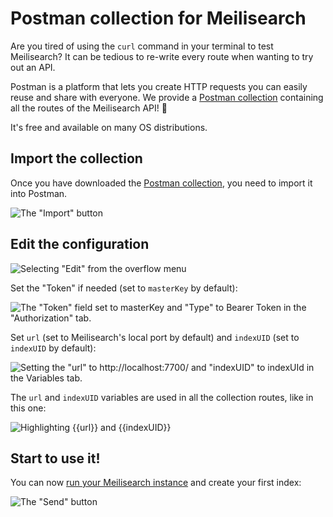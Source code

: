 # Postman collection for Meilisearch

Are you tired of using the `curl` command in your terminal to test Meilisearch? It can be tedious to re-write every route when wanting to try out an API.

Postman is a platform that lets you create HTTP requests you can easily reuse and share with everyone. We provide a <a href="/postman/meilisearch-collection.json" download="meilisearch-postman-collection.json">Postman collection</a> containing all the routes of the Meilisearch API! 🚀

<Capsule intent="tip" title="If you don't have Postman already, you can [download it here](https://www.postman.com/downloads/).">
It's free and available on many OS distributions.
</Capsule>

## Import the collection

Once you have downloaded the [Postman collection](/postman/meilisearch-collection.json), you need to import it into Postman.

![The "Import" button](/postman/import.png)

## Edit the configuration

![Selecting "Edit" from the overflow menu](/postman/edit.png)

Set the "Token" if needed (set to `masterKey` by default):

![The "Token" field set to masterKey and "Type" to Bearer Token in the "Authorization" tab.](/postman/set_token.png)

Set `url` (set to Meilisearch's local port by default) and `indexUID` (set to `indexUID` by default):

![Setting the "url" to http://localhost:7700/ and "indexUID" to indexUId in the Variables tab.](/postman/set_variables.png)

The `url` and `indexUID` variables are used in all the collection routes, like in this one:

![Highlighting {{url}} and {{indexUID}}](/postman/url.png)

## Start to use it!

You can now [run your Meilisearch instance](/learn/getting_started/quick_start#setup-and-installation) and create your first index:

![The "Send" button](/postman/create_index.png)

